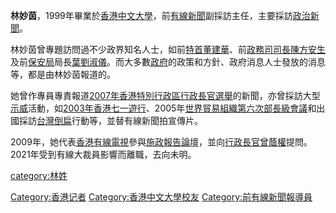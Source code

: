 {{Distinguish|林穎茵}}
{{Unreferenced|time=2017-08-21T19:49:41+00:00}}
'''林妙茵'''，1999年畢業於[[香港中文大學|香港中文大學]]，前[[有線新聞|有線新聞]]副採訪主任，主要採訪[[政治|政治]][[新聞|新聞]]。

林妙茵曾專題訪問過不少政界知名人士，如前[[香港特别行政區行政長官|特首]][[董建華|董建華]]、前[[政務司司長|政務司司長]][[陳方安生|陳方安生]]及前[[保安局_(香港)|保安局]]局長[[葉劉淑儀|葉劉淑儀]]。而大多數[[香港政府|政府]]的政策和方針、政府消息人士發放的消息等，都是由林妙茵報道的。

她曾作專員專責報道[[2007年香港特別行政區行政長官選舉|2007年香港特別行政區行政長官選舉]]的新聞，亦曾採訪大型[[示威|示威]]活動，如[[2003年香港七一遊行|2003年香港七一遊行]]、2005年[[世界貿易組織第六次部長級會議|世界貿易組織第六次部長級會議]]和出國採訪[[台灣|台灣]][[倒扁|倒扁]]行動等，並替有線新聞拍宣傳片。

2009年，她代表[[香港有線電視|香港有線電視]]參與[[2009至2010年度香港行政長官施政報告|施政報告]][[施政論壇|論壇]]，並向[[行政長官|行政長官]][[曾蔭權|曾蔭權]]提問。2021年受到有線大裁員影響而離職，去向未明。

{{hk-bio-stub}}

{{DEFAULTSORT:LAM林妙茵}}
[[Category:香港记者|Category:香港记者]]
[[category:林姓|category:林姓]]
[[Category:香港中文大學校友|Category:香港中文大學校友]]
[[Category:前有線新聞報導員|Category:前有線新聞報導員]]